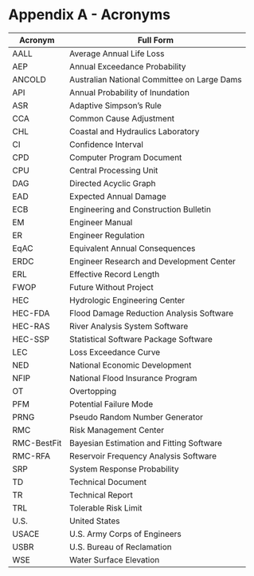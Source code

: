 # Appendix A - Acronyms

| Acronym     | Full Form                                           |
|-------------|-----------------------------------------------------|
| AALL        | Average Annual Life Loss                            |
| AEP         | Annual Exceedance Probability                       |
| ANCOLD      | Australian National Committee on Large Dams         |
| API         | Annual Probability of Inundation                    |
| ASR	        | Adaptive Simpson’s Rule                             |
| CCA	        | Common Cause Adjustment                             |
| CHL	        | Coastal and Hydraulics Laboratory                   |
| CI	        | Confidence Interval                                 |
| CPD	        | Computer Program Document                           |
| CPU	        | Central Processing Unit                             |
| DAG	        | Directed Acyclic Graph                              |
| EAD	        | Expected Annual Damage                              |
| ECB	        | Engineering and Construction Bulletin               |
| EM	        | Engineer Manual                                     |
| ER	        | Engineer Regulation                                 |
| EqAC	      | Equivalent Annual Consequences                      |
| ERDC	      | Engineer Research and Development Center            |
| ERL	        | Effective Record Length                             |
| FWOP	      | Future Without Project                              |
| HEC	        | Hydrologic Engineering Center                       |
| HEC-FDA	    | Flood Damage Reduction Analysis Software            |
| HEC-RAS	    | River Analysis System Software                      |
| HEC-SSP	    | Statistical Software Package Software               |
| LEC	        | Loss Exceedance Curve                               |
| NED	        | National Economic Development                       |
| NFIP	      | National Flood Insurance Program                    |
| OT	        | Overtopping                                         |
| PFM	        | Potential Failure Mode                              |
| PRNG	      | Pseudo Random Number Generator                      |
| RMC	        | Risk Management Center                              |
| RMC-BestFit	| Bayesian Estimation and Fitting Software            |
| RMC-RFA	    | Reservoir Frequency Analysis Software               |
| SRP	        | System Response Probability                         |
| TD	        | Technical Document                                  |
| TR	        | Technical Report                                    |
| TRL	        | Tolerable Risk Limit                                |
| U.S.	      | United States                                       |
| USACE	      | U.S. Army Corps of Engineers                        |
| USBR	      | U.S. Bureau of Reclamation                          |
| WSE         |	Water Surface Elevation                             |

